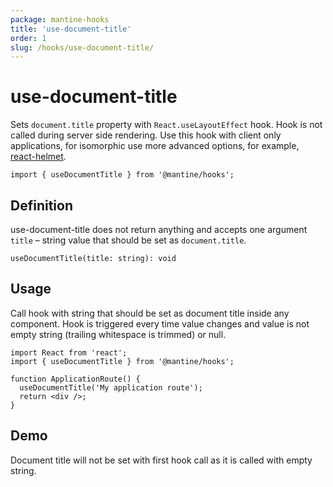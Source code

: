 ```yaml
---
package: mantine-hooks
title: 'use-document-title'
order: 1
slug: /hooks/use-document-title/
---
```



# use-document-title

<PageHeader
  source="mantine-hooks/src/hooks/use-document-title/use-document-title.ts"
  docs="hooks/use-document-title.mdx"
  package="@mantine/hooks"
/>

Sets `document.title` property with `React.useLayoutEffect` hook. Hook is not called during server side rendering.
Use this hook with client only applications, for isomorphic use more advanced options, for example, [react-helmet](https://github.com/nfl/react-helmet).

```tsx
import { useDocumentTitle } from '@mantine/hooks';
```

## Definition

use-document-title does not return anything and accepts one argument `title` – string value that should be set as `document.title`.

```tsx
useDocumentTitle(title: string): void
```

## Usage

Call hook with string that should be set as document title inside any component.
Hook is triggered every time value changes and value is not empty string (trailing whitespace is trimmed) or null.

```tsx
import React from 'react';
import { useDocumentTitle } from '@mantine/hooks';

function ApplicationRoute() {
  useDocumentTitle('My application route');
  return <div />;
}
```

## Demo

Document title will not be set with first hook call as it is called with empty string.

<UseDocumentTitleDemo />

